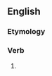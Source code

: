 ==English==

===Etymology===
{{suffix|en|fight|eth}}

===Verb===
{{head|en|verb form}}

# {{en-archaic third-person singular of|fight}}